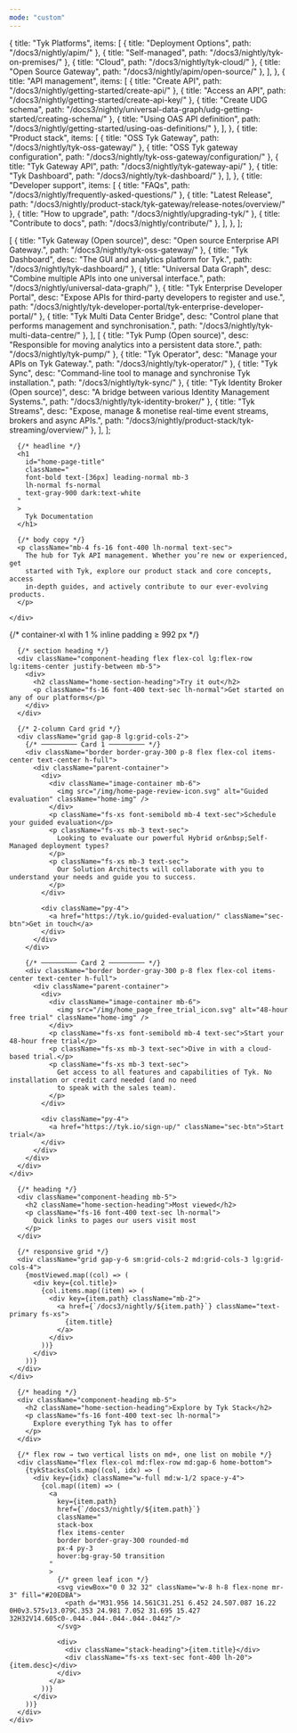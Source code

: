 ```yaml
---
mode: "custom"
---
```

  {
    title: "Tyk Platforms",
    items: [
      { title: "Deployment Options",            path: "/docs3/nightly/apim/" },
      { title: "Self-managed",                  path: "/docs3/nightly/tyk-on-premises/" },
      { title: "Cloud",                         path: "/docs3/nightly/tyk-cloud/" },
      { title: "Open Source Gateway",           path: "/docs3/nightly/apim/open-source/" },
    ],
  },
  {
    title: "API management",
    items: [
      { title: "Create API",                    path: "/docs3/nightly/getting-started/create-api/" },
      { title: "Access an API",                 path: "/docs3/nightly/getting-started/create-api-key/" },
      { title: "Create UDG schema",             path: "/docs3/nightly/universal-data-graph/udg-getting-started/creating-schema/" },
      { title: "Using OAS API definition",      path: "/docs3/nightly/getting-started/using-oas-definitions/" },
    ],
  },
  {
    title: "Product stack",
    items: [
      { title: "OSS Tyk Gateway",               path: "/docs3/nightly/tyk-oss-gateway/" },
      { title: "OSS Tyk gateway configuration", path: "/docs3/nightly/tyk-oss-gateway/configuration/" },
      { title: "Tyk Gateway API",               path: "/docs3/nightly/tyk-gateway-api/" },
      { title: "Tyk Dashboard",                 path: "/docs3/nightly/tyk-dashboard/" },
    ],
  },
  {
    title: "Developer support",
    items: [
      { title: "FAQs",                          path: "/docs3/nightly/frequently-asked-questions/" },
      { title: "Latest Release",                path: "/docs3/nightly/product-stack/tyk-gateway/release-notes/overview/" },
      { title: "How to upgrade",                path: "/docs3/nightly/upgrading-tyk/" },
      { title: "Contribute to docs",            path: "/docs3/nightly/contribute/" },
    ],
  },
];

  [
    { title: "Tyk Gateway (Open source)",          desc: "Open source Enterprise API Gateway.",                                         path: "/docs3/nightly/tyk-oss-gateway/" },
    { title: "Tyk Dashboard",                      desc: "The GUI and analytics platform for Tyk.",                                    path: "/docs3/nightly/tyk-dashboard/" },
    { title: "Universal Data Graph",               desc: "Combine multiple APIs into one universal interface.",                        path: "/docs3/nightly/universal-data-graph/" },
    { title: "Tyk Enterprise Developer Portal",    desc: "Expose APIs for third-party developers to register and use.",                path: "/docs3/nightly/tyk-developer-portal/tyk-enterprise-developer-portal/" },
    { title: "Tyk Multi Data Center Bridge",       desc: "Control plane that performs management and synchronisation.",                path: "/docs3/nightly/tyk-multi-data-centre/" },
  ],
  [
    { title: "Tyk Pump (Open source)",             desc: "Responsible for moving analytics into a persistent data store.",             path: "/docs3/nightly/tyk-pump/" },
    { title: "Tyk Operator",                       desc: "Manage your APIs on Tyk Gateway.",                                           path: "/docs3/nightly/tyk-operator/" },
    { title: "Tyk Sync",                           desc: "Command-line tool to manage and synchronise Tyk installation.",              path: "/docs3/nightly/tyk-sync/" },
    { title: "Tyk Identity Broker (Open source)",  desc: "A bridge between various Identity Management Systems.",                      path: "/docs3/nightly/tyk-identity-broker/" },
    { title: "Tyk Streams",                        desc: "Expose, manage & monetise real-time event streams, brokers and async APIs.", path: "/docs3/nightly/product-stack/tyk-streaming/overview/" },
  ],
];

<div className="home-container">

  <div className="banner border border-[#dee2e6]  overflow-hidden">
    <div className="max-w-7xl mx-auto px-4 lg:px-[1%] py-8 section-padding">

      {/* headline */}
      <h1
        id="home-page-title"
        className="
        font-bold text-[36px] leading-normal mb-3
        lh-normal fs-normal
        text-gray-900 dark:text-white
      "
      >
        Tyk Documentation
      </h1>

      {/* body copy */}
      <p className="mb-4 fs-16 font-400 lh-normal text-sec">
        The hub for Tyk API management. Whether you’re new or experienced, get
        started with Tyk, explore our product stack and core concepts, access
        in-depth guides, and actively contribute to our ever-evolving products.
      </p>

    </div>
  </div>
  <section className="home-section mt-10">
    {/* container-xl with 1 % inline padding ≥ 992 px */}
    <div className="max-w-7xl mx-auto px-4 lg:px-[1%]">

      {/* section heading */}
      <div className="component-heading flex flex-col lg:flex-row lg:items-center justify-between mb-5">
        <div>
          <h2 className="home-section-heading">Try it out</h2>
          <p className="fs-16 font-400 text-sec lh-normal">Get started on any of our platforms</p>
        </div>
      </div>

      {/* 2-column Card grid */}
      <div className="grid gap-8 lg:grid-cols-2">
        {/* ───────── Card 1 ───────── */}
        <div className="border border-gray-300 p-8 flex flex-col items-center text-center h-full">
          <div className="parent-container">
            <div>
              <div className="image-container mb-6">
                <img src="/img/home-page-review-icon.svg" alt="Guided evaluation" className="home-img" />
              </div>
              <p className="fs-xs font-semibold mb-4 text-sec">Schedule your guided evaluation</p>
              <p className="fs-xs mb-3 text-sec">
                Looking to evaluate our powerful Hybrid or&nbsp;Self-Managed deployment types?
              </p>
              <p className="fs-xs mb-3 text-sec">
                Our Solution Architects will collaborate with you to understand your needs and guide you to success.
              </p>
            </div>

            <div className="py-4">
              <a href="https://tyk.io/guided-evaluation/" className="sec-btn">Get in touch</a>
            </div>
          </div>
        </div>

        {/* ───────── Card 2 ───────── */}
        <div className="border border-gray-300 p-8 flex flex-col items-center text-center h-full">
          <div className="parent-container">
            <div>
              <div className="image-container mb-6">
                <img src="/img/home_page_free_trial_icon.svg" alt="48-hour free trial" className="home-img" />
              </div>
              <p className="fs-xs font-semibold mb-4 text-sec">Start your 48-hour free trial</p>
              <p className="fs-xs mb-3 text-sec">Dive in with a cloud-based trial.</p>
              <p className="fs-xs mb-3 text-sec">
                Get access to all features and capabilities of Tyk. No installation or credit card needed (and no need
                to speak with the sales team).
              </p>
            </div>

            <div className="py-4">
              <a href="https://tyk.io/sign-up/" className="sec-btn">Start trial</a>
            </div>
          </div>
        </div>
      </div>
    </div>
  </section>

  <section className="home-section mt-10">
    <div className="max-w-7xl mx-auto px-4 lg:px-[1%]">

      {/* heading */}
      <div className="component-heading mb-5">
        <h2 className="home-section-heading">Most viewed</h2>
        <p className="fs-16 font-400 text-sec lh-normal">
          Quick links to pages our users visit most
        </p>
      </div>

      {/* responsive grid */}
      <div className="grid gap-y-6 sm:grid-cols-2 md:grid-cols-3 lg:grid-cols-4">
        {mostViewed.map((col) => (
          <div key={col.title}>
            {col.items.map((item) => (
              <div key={item.path} className="mb-2">
                <a href={`/docs3/nightly/${item.path}`} className="text-primary fs-xs">
                  {item.title}
                </a>
              </div>
            ))}
          </div>
        ))}
      </div>
    </div>
  </section>

  <section className="home-section explore-section mt-10">
    <div className="max-w-7xl mx-auto px-4 lg:px-[1%]">

      {/* heading */}
      <div className="component-heading mb-5">
        <h2 className="home-section-heading">Explore by Tyk Stack</h2>
        <p className="fs-16 font-400 text-sec lh-normal">
          Explore everything Tyk has to offer
        </p>
      </div>

      {/* flex row → two vertical lists on md+, one list on mobile */}
      <div className="flex flex-col md:flex-row md:gap-6 home-bottom">
        {tykStacksCols.map((col, idx) => (
          <div key={idx} className="w-full md:w-1/2 space-y-4">
            {col.map((item) => (
              <a
                key={item.path}
                href={`/docs3/nightly/${item.path}`}
                className="
                stack-box
                flex items-center
                border border-gray-300 rounded-md
                px-4 py-3
                hover:bg-gray-50 transition
              "
              >
                {/* green leaf icon */}
                <svg viewBox="0 0 32 32" className="w-8 h-8 flex-none mr-3" fill="#20EDBA">
                  <path d="M31.956 14.561C31.251 6.452 24.507.087 16.22 0H0v3.575v13.079C.353 24.981 7.052 31.695 15.427 32H32V14.605c0-.044-.044-.044-.044-.044z"/>
                </svg>

                <div>
                  <div className="stack-heading">{item.title}</div>
                  <div className="fs-xs text-sec font-400 lh-20">{item.desc}</div>
                </div>
              </a>
            ))}
          </div>
        ))}
      </div>
    </div>
  </section>

  <Footer />

</div>
